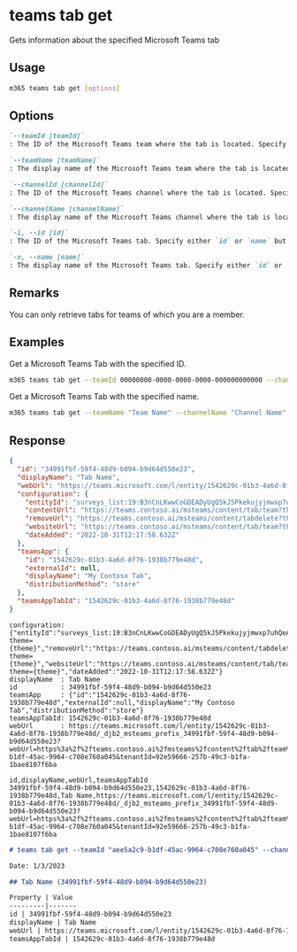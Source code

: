 
# teams tab get

Gets information about the specified Microsoft Teams tab

## Usage

```sh
m365 teams tab get [options]
```

## Options

```md definition-list
`--teamId [teamId]`
: The ID of the Microsoft Teams team where the tab is located. Specify either teamId or teamName but not both.

`--teamName [teamName]`
: The display name of the Microsoft Teams team where the tab is located. Specify either teamId or teamName but not both.

`--channelId [channelId]`
: The ID of the Microsoft Teams channel where the tab is located. Specify either channelId or channelName but not both.

`--channelName [channelName]`
: The display name of the Microsoft Teams channel where the tab is located. Specify either channelId or channelName but not both.

`-i, --id [id]`
: The ID of the Microsoft Teams tab. Specify either `id` or `name` but not both.

`-n, --name [name]`
: The display name of the Microsoft Teams tab. Specify either `id` or `name` but not both.
```

<Global />

## Remarks

You can only retrieve tabs for teams of which you are a member.

## Examples

Get a Microsoft Teams Tab with the specified ID.

```sh
m365 teams tab get --teamId 00000000-0000-0000-0000-000000000000 --channelId 19:00000000000000000000000000000000@thread.skype --id 1432c9da-8b9c-4602-9248-e0800f3e3f07
```

Get a Microsoft Teams Tab with the specified name.

```sh
m365 teams tab get --teamName "Team Name" --channelName "Channel Name" --name "Tab Name"
```

## Response

<Tabs>
  <TabItem value="JSON">

  ``` json
  {
    "id": "34991fbf-59f4-48d9-b094-b9d64d550e23",
    "displayName": "Tab Name",
    "webUrl": "https://teams.microsoft.com/l/entity/1542629c-01b3-4a6d-8f76-1938b779e48d/_djb2_msteams_prefix_34991fbf-59f4-48d9-b094-b9d64d550e23?webUrl=https%3a%2f%2fteams.contoso.ai%2fmsteams%2fcontent%2ftab%2fteam%3ftheme%3d%7btheme%7d&label=My%20Contoso%20Tab&context=%7b%0d%0a++%22canvasUrl%22%3a+%22https%3a%2f%2fteams.contoso.ai%2fmsteams%2fcontent%2ftab%2fteam%3ftheme%3d%7btheme%7d%22%2c%0d%0a++%22channelId%22%3a+%2219%3aB3nCnLKwwCoGDEADyUgQ5kJ5Pkekujyjmwxp7uhQeAE1%40thread.tacv2%22%2c%0d%0a++%22subEntityId%22%3a+null%0d%0a%7d&groupId=aee5a2c9-b1df-45ac-9964-c708e760a045&tenantId=92e59666-257b-49c3-b1fa-1bae8107f6ba",
    "configuration": {
      "entityId": "surveys_list:19:B3nCnLKwwCoGDEADyUgQ5kJ5Pkekujyjmwxp7uhQeAE1@thread.tacv2:ps67c9jyf3a30j2j5eum72",
      "contentUrl": "https://teams.contoso.ai/msteams/content/tab/team?theme={theme}",
      "removeUrl": "https://teams.contoso.ai/msteams/content/tabdelete?theme={theme}",
      "websiteUrl": "https://teams.contoso.ai/msteams/content/tab/team?theme={theme}",
      "dateAdded": "2022-10-31T12:17:58.632Z"
    },
    "teamsApp": {
      "id": "1542629c-01b3-4a6d-8f76-1938b779e48d",
      "externalId": null,
      "displayName": "My Contoso Tab",
      "distributionMethod": "store"
    },
    "teamsAppTabId": "1542629c-01b3-4a6d-8f76-1938b779e48d"
  }
  ```

  </TabItem>
  <TabItem value="Text">

  ``` text
  configuration: {"entityId":"surveys_list:19:B3nCnLKwwCoGDEADyUgQ5kJ5Pkekujyjmwxp7uhQeAE1@thread.tacv2:ps67c9jyf3a30j2j5eum72","contentUrl":"https://teams.contoso.ai/msteams/content/tab/team?theme={theme}","removeUrl":"https://teams.contoso.ai/msteams/content/tabdelete?theme={theme}","websiteUrl":"https://teams.contoso.ai/msteams/content/tab/team?theme={theme}","dateAdded":"2022-10-31T12:17:58.632Z"}
  displayName  : Tab Name
  id           : 34991fbf-59f4-48d9-b094-b9d64d550e23
  teamsApp     : {"id":"1542629c-01b3-4a6d-8f76-1938b779e48d","externalId":null,"displayName":"My Contoso Tab","distributionMethod":"store"}
  teamsAppTabId: 1542629c-01b3-4a6d-8f76-1938b779e48d
  webUrl       : https://teams.microsoft.com/l/entity/1542629c-01b3-4a6d-8f76-1938b779e48d/_djb2_msteams_prefix_34991fbf-59f4-48d9-b094-b9d64d550e23?webUrl=https%3a%2f%2fteams.contoso.ai%2fmsteams%2fcontent%2ftab%2fteam%3ftheme%3d%7btheme%7d&label=contoso&context=%7b%0d%0a++%22canvasUrl%22%3a+%22https%3a%2f%2fteams.contoso.ai%2fmsteams%2fcontent%2ftab%2fteam%3ftheme%3d%7btheme%7d%22%2c%0d%0a++%22channelId%22%3a+%2219%3aB3nCnLKwwCoGDEADyUgQ5kJ5Pkekujyjmwxp7uhQeAE1%40thread.tacv2%22%2c%0d%0a++%22subEntityId%22%3a+null%0d%0a%7d&groupId=aee5a2c9-b1df-45ac-9964-c708e760a045&tenantId=92e59666-257b-49c3-b1fa-1bae8107f6ba
  ```

  </TabItem>
  <TabItem value="CSV">

  ``` text
  id,displayName,webUrl,teamsAppTabId
  34991fbf-59f4-48d9-b094-b9d64d550e23,1542629c-01b3-4a6d-8f76-1938b779e48d,Tab Name,https://teams.microsoft.com/l/entity/1542629c-01b3-4a6d-8f76-1938b779e48d/_djb2_msteams_prefix_34991fbf-59f4-48d9-b094-b9d64d550e23?webUrl=https%3a%2f%2fteams.contoso.ai%2fmsteams%2fcontent%2ftab%2fteam%3ftheme%3d%7btheme%7d&label=My%20Contoso%20Tab&context=%7b%0d%0a++%22canvasUrl%22%3a+%22https%3a%2f%2fteams.contoso.ai%2fmsteams%2fcontent%2ftab%2fteam%3ftheme%3d%7btheme%7d%22%2c%0d%0a++%22channelId%22%3a+%2219%3aB3nCnLKwwCoGDEADyUgQ5kJ5Pkekujyjmwxp7uhQeAE1%40thread.tacv2%22%2c%0d%0a++%22subEntityId%22%3a+null%0d%0a%7d&groupId=aee5a2c9-b1df-45ac-9964-c708e760a045&tenantId=92e59666-257b-49c3-b1fa-1bae8107f6ba
  ```

  </TabItem>
  <TabItem value="Markdown">

  ```md
  # teams tab get --teamId "aee5a2c9-b1df-45ac-9964-c708e760a045" --channelId "19:B3nCnLKwwCoGDEADyUgQ5kJ5Pkekujyjmwxp7uhQeAE1@thread.tacv2" --id "34991fbf-59f4-48d9-b094-b9d64d550e23"

  Date: 1/3/2023

  ## Tab Name (34991fbf-59f4-48d9-b094-b9d64d550e23)

  Property | Value
  ---------|-------
  id | 34991fbf-59f4-48d9-b094-b9d64d550e23
  displayName | Tab Name
  webUrl | https://teams.microsoft.com/l/entity/1542629c-01b3-4a6d-8f76-1938b779e48d/_djb2_msteams_prefix_34991fbf-59f4-48d9-b094-b9d64d550e23?webUrl=https%3a%2f%2fteams.contoso.ai%2fmsteams%2fcontent%2ftab%2fteam%3ftheme%3d%7btheme%7d&label=My%20Contoso%20Tab&context=%7b%0d%0a++%22canvasUrl%22%3a+%22https%3a%2f%2fteams.contoso.ai%2fmsteams%2fcontent%2ftab%2fteam%3ftheme%3d%7btheme%7d%22%2c%0d%0a++%22channelId%22%3a+%2219%3aB3nCnLKwwCoGDEADyUgQ5kJ5Pkekujyjmwxp7uhQeAE1%40thread.tacv2%22%2c%0d%0a++%22subEntityId%22%3a+null%0d%0a%7d&groupId=aee5a2c9-b1df-45ac-9964-c708e760a045&tenantId=92e59666-257b-49c3-b1fa-1bae8107f6ba
  teamsAppTabId | 1542629c-01b3-4a6d-8f76-1938b779e48d
  ```

  </TabItem>
</Tabs>
